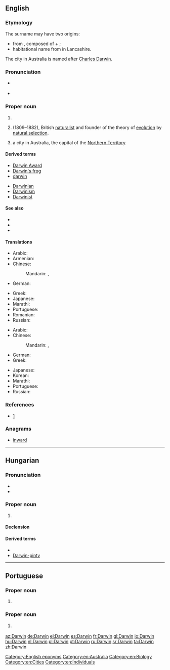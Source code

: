 ==English==
{{wikipedia|dab=Darwin}}

===Etymology===
The surname may have two origins:
* from {{etyl|ang|en}} {{m|ang|Dēorwine|gloss={{non-gloss definition|a given name}}}}, composed of {{m|ang|dēor|gloss=dear}} + {{m|ang|wine|gloss=friend}};
* habitational name from {{w|Darwen}} in Lancashire.

The city in Australia is named after [[w:Charles Darwin|Charles Darwin]].

===Pronunciation===
* {{a|RP}} {{IPA|/ˈdɑːwɪn/|lang=en}}
* {{a|GA}} {{IPA|/ˈdɑɹwɨn/|lang=en}}

===Proper noun===
{{en-proper noun}}

# {{surname|lang=en}}
# {{w|Charles Darwin}} (1809–1882), British [[naturalist]] and founder of the theory of [[evolution]] by [[natural selection]].
# a city in Australia, the capital of the [[Northern Territory]]

====Derived terms====
{{der-top}}
* [[Darwin Award]]
* [[Darwin's frog]]
* [[darwin]]
{{der-mid}}
* [[Darwinian]]
* [[Darwinism]]
* [[Darwinist]]
{{der-bottom}}

====See also====
* {{pedia|Darwin (surname)}}
* {{pedia|Charles Darwin}}
* {{pedia|Darwin, Australia}}

====Translations====
{{trans-top|surname}}
* Arabic: {{t|ar|دَارْوِين|m|tr=darwin}}
* Armenian: {{t|hy|Դարվին}}
* Chinese:
*: Mandarin: {{t+|cmn|達爾文|sc=Hani}}, {{t|cmn|达尔文|tr=Dá'ěrwén|sc=Hani}}
* German: {{t+|de|Darwin}}
{{trans-mid}}
* Greek: {{t+|el|Δαρβίνος|m}}
* Japanese: {{t|ja|ダーウィン|tr=Dāwin}}
* Marathi: {{t|mr|डार्विन|n|tr=ḍārvina|sc=Deva}}
* Portuguese: {{t+|pt|Darwin|m|f}}
* Romanian: {{t|ro|Darwin}}
* Russian: {{t+|ru|Да́рвин|m}}
{{trans-bottom}}
{{trans-top|city in Australia}}
* Arabic: {{t|ar|دَارْوِين|m|tr=darwin}}
* Chinese:
*: Mandarin: {{t+|cmn|達爾文|sc=Hani}}, {{t|cmn|达尔文|tr=Dá'ěrwén|sc=Hani}}
* German: {{t+|de|Darwin}}
* Greek: {{t|el|Ντάργουιν|n}}
{{trans-mid}}
* Japanese: {{t|ja|ダーウィン|tr=Dāwin}}
* Korean: {{t|ko|다윈|tr=Dawin|sc=Kore}}
* Marathi: {{t|mr|डार्विन|n|tr=ḍārvina|sc=Deva}}
* Portuguese: {{t+|pt|Darwin|f}}
* Russian: {{t+|ru|Да́рвин|m}}
{{trans-bottom}}

===References===
* {{R:en:DAFN}} [http://www.answers.com/topic/darwin-4084]

===Anagrams===
* [[inward#English|inward]]

[[Category:English eponyms]]
[[Category:en:Australia]]
[[Category:en:Biology]]
[[Category:en:Cities]]
[[Category:en:Individuals]]

----

==Hungarian==

===Pronunciation===
* {{hu-IPA|darvin}}
* {{hyphenation|Dar|win|lang=hu}}

===Proper noun===
{{head|hu|proper noun}}

# {{l|en|Darwin}}

====Declension====
{{hu-infl-nom|Darwino|o|-}}{{hu-pos-otok|Darwin|j|jai}}

====Derived terms====
* {{l|hu|darwini}}
* [[Darwin-pinty]]

----

==Portuguese==

===Proper noun===
{{pt-proper noun|f}}

# {{place|pt|city/regional capital|territory/Northern Territory|c/Australia|t1=Darwin}}

===Proper noun===
{{pt-proper noun|m}}

# {{l|en|Darwin}} {{gloss|Charles Darwin, English naturalist}}

{{catlangcode|pt|Individuals|Evolutionary theory‎}}

[[az:Darwin]]
[[de:Darwin]]
[[el:Darwin]]
[[es:Darwin]]
[[fr:Darwin]]
[[gl:Darwin]]
[[io:Darwin]]
[[hu:Darwin]]
[[nl:Darwin]]
[[pl:Darwin]]
[[pt:Darwin]]
[[ru:Darwin]]
[[sr:Darwin]]
[[ta:Darwin]]
[[zh:Darwin]]